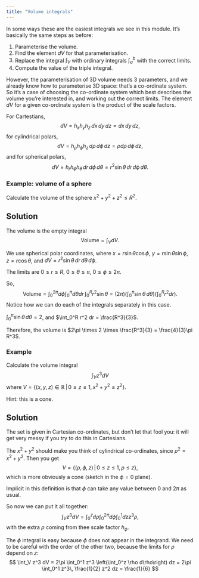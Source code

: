 ```yaml
---
title: "Volume integrals"
---
```


::: {.hidden}
 \newcommand{\v}[1]{{\mathbf{#1}}}
 \newcommand{\pd}[2]{{\frac{\partial #1}{\partial #2}}}
:::

In some ways these are the easiest integrals we see in this module. It's basically the same steps as before:

1. Parameterise the volume.
2. Find the element $dV$ for that parameterisation.
3. Replace the integral $\int_V$ with ordinary integrals $\int_a^b$ with the correct limits.
4. Compute the value of the triple integral.

However, the parameterisation of 3D volume needs 3 parameters, and we already know how to parameterise 3D space: that's a co-ordinate system.
So it's a case of choosing the co-ordinate system which best describes the volume you're interested in, and working out the correct limits.
The element $dV$ for a given co-ordinate system is the product of the scale factors.

For Cartestians,
$$
dV = h_x h_y h_z \,dx\,dy\,dz = dx\,dy\,dz,
$$
for cylindrical polars,
$$
dV = h_\rho h_\phi h_z \,d\rho\,d\phi\,dz = \rho d\rho\,d\phi\,dz,
$$
and for spherical polars,
$$
dV = h_r h_\phi h_\theta \,dr\,d\phi\,d\theta = r^2\sin \theta \,dr\,d\phi\,d\theta.
$$

### Example: volume of a sphere
Calculate the volume of the sphere $x^2+y^2+z^2 \leq R^2$.

::: {.callout-tip collapse="true"}
## Solution
The volume is the empty integral
$$
\text{Volume} = \int_V dV.
$$

We use spherical polar coordinates, where $x = r\sin\theta\cos\phi$, $y = r\sin\theta\sin\phi$, $z = r\cos\theta$, and $dV = r^2 \sin\theta \, dr\, d\theta\, d\phi$.

The limits are $0 \leq r \leq R$, $0 \leq \theta \leq \pi$, $0 \leq \phi \leq 2\pi$.

So,
$$
\text{Volume} = \int_0^{2\pi} d\phi \int_0^\pi d\theta dr\,\int_0^R r^2  \sin\theta = (2\pi) \left( \int_0^\pi \sin\theta\, d\theta \right) \left( \int_0^R r^2 dr \right).
$$
Notice how we can do each of the integrals separately in this case.

$\int_0^\pi \sin\theta\, d\theta = 2$, and $\int_0^R r^2 dr = \frac{R^3}{3}$.

Therefore, the volume is $2\pi \times 2 \times \frac{R^3}{3} = \frac{4}{3}\pi R^3$.
:::

### Example
Calculate the volume integral
$$
\int_V z^3 dV
$$
where $V = \{(x,y,z)\in\mathbb{R}\,|\,0\leq z\leq 1,\,x^2+y^2\leq z^2\}$.

Hint: this is a cone.

::: {.callout-tip collapse="true"}
## Solution
The set is given in Cartesian co-ordinates, but don't let that fool you: it will get very messy if you try to do this in Cartesians.

The $x^2+y^2$ should make you think of cylindrical co-ordinates, since $\rho^2=x^2+y^2$. Then you get
$$V = \{(\rho,\phi,z)\,|\,0\leq z\leq 1,\,\rho\leq z\},$$
which is more obviously a cone (sketch in the $\phi=0$ plane).

Implicit in this definition is that $\phi$ can take any value between $0$ and $2\pi$ as usual.

So now we can put it all together:
$$
\int_V z^3 dV = \int_0^z d\rho \int_0^{2\pi} d\phi \int_0^1 dz z^3 \rho,
$$
with the extra $\rho$ coming from thee scale factor $h_\phi$.

The $\phi$ integral is easy because $\phi$ does not appear in the integrand. We need to be careful with the order of the other two, because the limits for $\rho$ depend on $z$:
$$
\int_V z^3 dV = 2\pi  \int_0^1 z^3 \left(\int_0^z \rho d\rho\right) dz = 2\pi \int_0^1 z^3\, \frac{1}{2} z^2 dz = \frac{1}{6}
$$
:::